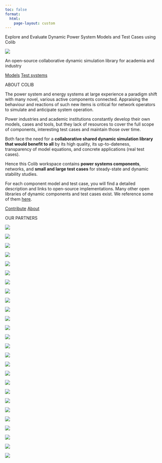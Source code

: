 ```yaml
---
toc: false
format:
  html:
    page-layout: custom
---
```


::: {.main-header}
::: {.hero-banner}
::: {.hero-content}
::: {.hero-text .fade-in-right}
Explore and Evaluate Dynamic Power System Models and Test Cases using Colib
:::
::: {.hero-image .fade-in-left}
![](assets/img/HVDC_model_modelica.png){.hero-diagram}
:::
:::
::: {.hero-subcontent .fade-in-up}
::: {.hero-subcontent-text}
An open-source collaborative dynamic simulation library for academia and industry
:::
::: {.button-group}
[Models](models/index.qmd){.btn-main} [Test systems](testCases/index.qmd){.btn-main}
:::
:::
:::
:::

::: {.section-content}
::: {.section-title .scroll-fade}
ABOUT COLIB
:::

::: {.flex-row .scroll-fade}
::: {.col-md-6 .scroll-fade}
The power system and energy systems at large experience a paradigm shift with many novel, various active components connected. Appraising the behaviour and reactions of such new items is critical for network operators to simulate and anticipate system operation.

Power industries and academic institutions constantly develop their own models, cases and tools, but they lack of resources to cover the full scope of components, interesting test cases and maintain those over time.
:::
::: {.col-md-6 .scroll-fade}
Both face the need for a **collaborative shared dynamic simulation library that would benefit to all** by its high quality, its up-to-dateness, transparency of model equations, and concrete applications (real test cases).

Hence this Colib workspace contains **power systems components**, networks, and **small and large test cases** for steady-state and dynamic stability studies.
:::
:::

::: {.scroll-fade}
For each component model and test case, you will find a detailed description and links to open-source implementations. Many other open libraries of dynamic components and test cases exist. We reference some of them [here](https://cresym.github.io/Colib_Quarto.github.io/about/team.html#relevant-initiatives-from-the-power-system-community).
:::

::: {.button-group .scroll-fade}
[Contribute](contribute/index.qmd){.btn-main} [About](about/index.qmd){.btn-main}
:::

::: {.partner-section .scroll-fade}
::: {.section-title}
OUR PARTNERS
:::

::: {.partner-logos}

::: {.parter-logo .scroll-fade}
[![](assets/img/colib_logos/AIR_LIQUIDE.png){.parter-logo-img}](https://www.airliquide.com/){target="_blank"}
:::
::: {.parter-logo .scroll-fade}
[![](assets/img/colib_logos/Alliander.png){.parter-logo-img-lg}](https://www.alliander.com/){target="_blank"}
:::

::: {.parter-logo .scroll-fade}
[![](assets/img/colib_logos/Cyprus_University_of_Technology.png){.parter-logo-img-lg}](https://www.cut.ac.cy/){target="_blank"}
:::

::: {.parter-logo .scroll-fade}
[![](assets/img/colib_logos/Danmarks_Tekniske_Universitet_(logo).svg){.parter-logo-img-lg}](https://www.dtu.dk/){target="_blank"}
:::

::: {.parter-logo .scroll-fade}
[![](assets/img/colib_logos/EDF.svg.png){.parter-logo-img-lg}](https://www.edf.fr/){target="_blank"}
:::

::: {.parter-logo .scroll-fade}
[![](assets/img/colib_logos/Eindhoven_University.svg.png){.parter-logo-img-lg}](https://www.tue.nl/){target="_blank"}
:::

::: {.parter-logo .scroll-fade}
[![](assets/img/colib_logos/ELES_logo.svg){.parter-logo-img}](https://www.eles.si/){target="_blank"}
:::

::: {.parter-logo .scroll-fade}
[![](assets/img/colib_logos/EPRI.webp){.parter-logo-img-lg}](https://www.epri.com/){target="_blank"}
:::

::: {.parter-logo .scroll-fade}
[![](assets/img/colib_logos/ETH_Zurich.svg.png){.parter-logo-img}](https://ethz.ch/){target="_blank"}
:::

::: {.parter-logo .scroll-fade}
[![](assets/img/colib_logos/Fraunhofer-Gesellschaft_2009_logo.svg){.parter-logo-img}](https://www.fraunhofer.de/){target="_blank"}
:::

::: {.parter-logo .scroll-fade}
[![](assets/img/colib_logos/HEDNO-PANTONE.webp){.parter-logo-img-lg}](https://www.deddie.gr/){target="_blank"}
:::

::: {.parter-logo .scroll-fade}
[![](assets/img/colib_logos/Hydro-Quebec.svg){.parter-logo-img-lg}](https://www.hydroquebec.com/){target="_blank"}
:::

::: {.parter-logo .scroll-fade}
[![](assets/img/colib_logos/INESCTEC.webp){.parter-logo-img-lg}](https://www.inesctec.pt/){target="_blank"}
:::

::: {.parter-logo .scroll-fade}
[![](assets/img/colib_logos/NaTran.svg.png){.parter-logo-img-lg}](https://www.natran.eu/){target="_blank"}
:::

::: {.parter-logo .scroll-fade}
[![](assets/img/colib_logos/NTUA.webp){.parter-logo-img-lg}](https://www.ntua.gr/){target="_blank"}
:::

::: {.parter-logo .scroll-fade}
[![](assets/img/colib_logos/RTE.svg){.parter-logo-img-lg}](https://www.rte-france.com/){target="_blank"}
:::

::: {.parter-logo .scroll-fade}
[![](assets/img/colib_logos/RWTH.svg){.parter-logo-img}](https://www.rwth-aachen.de/){target="_blank"}
:::

::: {.parter-logo .scroll-fade}
[![](assets/img/colib_logos/Swissgrid.svg){.parter-logo-img}](https://www.swissgrid.ch/){target="_blank"}
:::

::: {.parter-logo .scroll-fade}
[![](assets/img/colib_logos/Tennet.svg){.parter-logo-img}](https://www.tennet.eu/){target="_blank"}
:::

::: {.parter-logo .scroll-fade}
[![](assets/img/colib_logos/TotalEnergies.svg){.parter-logo-img-lg}](https://totalenergies.com/){target="_blank"}
:::

::: {.parter-logo .scroll-fade}
[![](assets/img/colib_logos/TUDELFT.svg){.parter-logo-img-lg}](https://www.tudelft.nl/){target="_blank"}
:::

::: {.parter-logo .scroll-fade}
[![](assets/img/colib_logos/Universitat_Duisburg-Essen.svg.png){.parter-logo-img-lg}](https://www.uni-due.de/){target="_blank"}
:::

::: {.parter-logo .scroll-fade}
[![](assets/img/colib_logos/ul.svg){.parter-logo-img-lg}](https://www.uni-lj.si/en/university/){target="_blank"}
:::

::: {.parter-logo .scroll-fade}
[![](assets/img/colib_logos/Universite_Grenoble_Alpes.svg.png){.parter-logo-img-lg}](https://www.univ-grenoble-alpes.fr/){target="_blank"}
:::

::: {.parter-logo .scroll-fade}
[![](assets/img/colib_logos/UPC.svg.png){.parter-logo-img-lg}](https://www.upc.edu/){target="_blank"}
:::

::: {.parter-logo .scroll-fade}
[![](assets/img/colib_logos/universidad-pontificia-de-comillas.svg){.parter-logo-img-lg}](https://www.comillas.edu/){target="_blank"}
:::

:::
:::
:::

<script>
// Intersection Observer for scroll-based fade effects
document.addEventListener('DOMContentLoaded', function() {
  const fadeElements = document.querySelectorAll('.scroll-fade');
  
  const observer = new IntersectionObserver((entries) => {
    entries.forEach(entry => {
      if (entry.isIntersecting) {
        entry.target.classList.add('visible');
      }
    });
  }, {
    threshold: 0.1,
    rootMargin: '0px 0px -50px 0px'
  });
  
  fadeElements.forEach(element => {
    observer.observe(element);
  });
});
</script>
